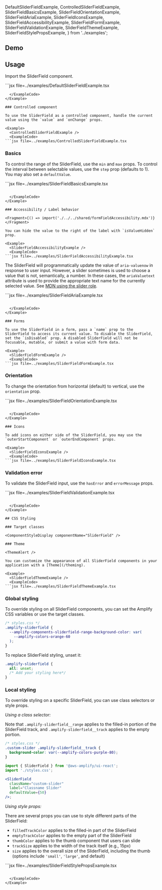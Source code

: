 
  DefaultSliderFieldExample,
  ControlledSliderFieldExample,
  SliderFieldBasicsExample,
  SliderFieldOrientationExample,
  SliderFieldAriaExample,
  SliderFieldIconsExample,
  SliderFieldAccessibilityExample,
  SliderFieldFormExample,
  SliderFieldValidationExample,
  SliderFieldThemeExample,
  SliderFieldStylePropsExample,
} from '../examples';


## Demo

<SliderFieldDemo />

## Usage

Import the SliderField component.

<Example>
  <DefaultSliderFieldExample />
  <ExampleCode>
```jsx file=../examples/DefaultSliderFieldExample.tsx

````
  </ExampleCode>
</Example>

### Controlled component

To use the SliderField as a controlled component, handle the current value using the `value` and `onChange` props.

<Example>
  <ControlledSliderFieldExample />
  <ExampleCode>
```jsx file=../examples/ControlledSliderFieldExample.tsx

````

  </ExampleCode>
</Example>

### Basics

To control the range of the SliderField, use the `min` and `max` props. To control the interval between selectable values, use the `step` prop (defaults to 1). You may also set a `defaultValue`.

<Example>
  <SliderFieldBasicsExample />
  <ExampleCode>
```jsx file=../examples/SliderFieldBasicsExample.tsx

````

  </ExampleCode>
</Example>

### Accessibility / Label behavior

<Fragment>{() => import('./../../shared/formFieldAccessibility.mdx')}</Fragment>

You can hide the value to the right of the label with `isValueHidden` prop.

<Example>
  <SliderFieldAccessibilityExample />
  <ExampleCode>
```jsx file=../examples/SliderFieldAccessibilityExample.tsx

````

  </ExampleCode>
</Example>

The SliderField will programmatically update the value of `aria-valuenow` in response to user input. However, a slider sometimes is used to choose a value that is not, semantically, a number. In these cases, the `ariaValuetext` attribute is used to provide the appropriate text name for the currently selected value. See [MDN using the slider role](https://developer.mozilla.org/en-US/docs/Web/Accessibility/ARIA/ARIA_Techniques/Using_the_slider_role).

<Example>
  <SliderFieldAriaExample />
  <ExampleCode>
```jsx file=../examples/SliderFieldAriaExample.tsx

````

  </ExampleCode>
</Example>

### Forms

To use the SliderField in a form, pass a `name` prop to the SliderField to access its current value. To disable the SliderField, set the `isDisabled` prop. A disabled SliderField will not be focusable, mutable, or submit a value with form data.

<Example>
  <SliderFieldFormExample />
  <ExampleCode>
```jsx file=../examples/SliderFieldFormExample.tsx

````

  </ExampleCode>
</Example>

### Orientation

To change the orientation from horizontal (default) to vertical, use the `orientation` prop.

<Example>
  <SliderFieldOrientationExample />
  <ExampleCode>
```jsx file=../examples/SliderFieldOrientationExample.tsx

````

  </ExampleCode>
</Example>

### Icons

To add icons on either side of the SliderField, you may use the `outerStartComponent` or `outerEndComponent` props.

<Example>
  <SliderFieldIconsExample />
  <ExampleCode>
```jsx file=../examples/SliderFieldIconsExample.tsx

````

  </ExampleCode>
</Example>

### Validation error

To validate the SliderField input, use the `hasError` and `errorMessage` props.

<Example>
  <SliderFieldValidationExample />
  <ExampleCode>
```jsx file=../examples/SliderFieldValidationExample.tsx

````

  </ExampleCode>
</Example>

## CSS Styling

### Target classes

<ComponentStyleDisplay componentName="SliderField" />

### Theme

<ThemeAlert />

You can customize the appearance of all SliderField components in your application with a [Theme](/theming).

<Example>
  <SliderFieldThemeExample />
  <ExampleCode>
```jsx file=../examples/SliderFieldThemeExample.tsx

````

  </ExampleCode>
</Example>

### Global styling

To override styling on all SliderField components, you can set the Amplify CSS variables or use the target classes.

<Example>
  <SliderField
    className="global-styling-slider"
    label="Globally Styled Slider"
    defaultValue={50}
  />
</Example>

```css
/* styles.css */
.amplify-sliderfield {
  --amplify-components-sliderfield-range-background-color: var(
    --amplify-colors-orange-60
  );
}
```

To replace SliderField styling, unset it:

```css
.amplify-sliderfield {
  all: unset;
  /* Add your styling here*/
}
```

### Local styling

To override styling on a specific SliderField, you can use class selectors or style props.

_Using a class selector:_

Note that `.amplify-sliderfield__range` applies to the filled-in portion of the SliderField track, and `.amplify-sliderfield__track` applies to the empty portion.

<Example>
  <SliderField
    className="custom-slider"
    label="Classname Slider"
    defaultValue={50}
  />
</Example>

```css
/* styles.css */
.custom-slider .amplify-sliderfield__track {
  background-color: var(--amplify-colors-purple-80);
}
```

```jsx
import { SliderField } from '@aws-amplify/ui-react';
import './styles.css';

<SliderField
  className="custom-slider"
  label="Classname Slider"
  defaultValue={50}
/>;
```

_Using style props:_

There are several props you can use to style different parts of the SliderField:

- `filledTrackColor` applies to the filled-in part of the SliderField
- `emptyTrackColor` applies to the empty part of the SliderField
- `thumbColor` applies to the thumb component that users can slide
- `trackSize` applies to the width of the track itself (e.g., 15px)
- `size` applies to the overall size of the SliderField, including the thumb (options include `'small'`, `'large'`, and default)

<Example>
  <SliderFieldStylePropsExample />
  <ExampleCode>
```jsx file=../examples/SliderFieldStylePropsExample.tsx

```

  </ExampleCode>
</Example>
